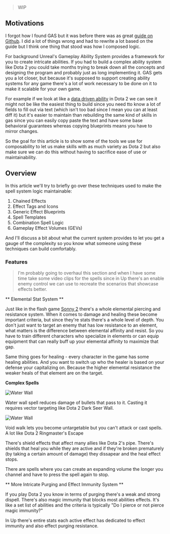 <main>
<div class="m-2 mdx-content">

>WIP

## Motivations

I forgot how I found GAS but it was before there was as great [guide on Github](https://github.com/tranek/GASDocumentation). I did a lot of things wrong and had to rewrite a lot based on the guide but I think one thing that stood was how I composed logic.

For background Unreal's Gameplay Ability System provides a framework for you to create intricate abilities. If you had to build a complex ability system like Dota 2 you could take months trying to break down all the concepts and designing the program and probably just as long implementing it. GAS gets you a lot closer, but because it's supposed to support creating ability systems for any game there's a lot of work necessary to be done on it to make it scalable for your own game.

For example if we look at like a [data driven ability](https://developer.valvesoftware.com/w/index.php?title=Dota_2_Workshop_Tools/Scripting/Abilities_Data_Driven_Examples&uselang=en) in Dota 2 we can see it might not be like the easiest thing to build since you need tto know a lot of fields to fill out via text (which isn't too bad since I mean you can at least diff it) but it's easier to maintain than rebuilding the same kind of skills in gas since you can easily copy paste the text and have some base behavioral guarantees whereas copying blueprints means you have to mirror changes.

So the goal for this article is to show some of the tools we use for composability to let us make skills with as much variety as Dota 2 but also make sure we can do this without having to sacrifice ease of use or maintainability.

## Overview

In this article we'll try to briefly go over these techniques used to make the spell system logic maintainable:

1. Chained Effects
2. Effect Tags and Icons
3. Generic Effect Blueprints
4. Spell Templates
5. Combination Spell Logic
6. Gameplay Effect Volumes (GEVs)

And I'll discuss a bit about what the current system provides to let you get a gauge of the complexity so you know what someone using these techniques can build comfortably.

### Features

>I'm probably going to overhaul this section and when I have some time take some video clips for the spells since in Up there's an enable enemy control we can use to recreate the scenarios that showcase effects better.

** Elemental Stat System **

Just like in the flash game [Sonny 2](https://armorgames.com/play/2900/sonny-2/) there's a whole elemental piercing and resistance system. When it comes to damage and healing these become important criteria, but since they're stats there's a whole level of depth. You don't just want to target an enemy that has low resistance to an element, what matters is the difference between elemental affinity and resist. So you have to train different characters who specialize in elements or can equip equipment that can really buff up your elemental affinity to maximize that gap.

Same thing goes for healing - every character in the game has some healing abilities. And you want to switch up who the healer is based on your defense your capitalizing on. Because the higher elemental resistance the weaker heals of that element are on the target.

**Complex Spells**

<img src="../images/GameImagesInline/WaterWall.png" alt="Water Wall"/>

Water wall spell reduces damage of bullets that pass to it. Casting it requires vector targeting like Dota 2 Dark Seer Wall.

<img src="../images/GameImagesInline/VoidWalk.png" alt="Water Wall"/>

Void walk lets you become untargetable but you can't attack or cast spells. A lot like Dota 2 Ringmaster's Escape <Act>

There's shield effects that affect many allies like Dota 2's pipe. There's shields that heal you while they are active and if they're broken prematurely (by taking a certain amount of damage) they dissapear and the heal effect stops.

There are spells where you can create an expanding volume the longer you channel and have to press the spell again to stop.

** More Intricate Purging and Effect Immunity System **

If you play Dota 2 you know in terms of purging there's a weak and strong dispell. There's also magic immunity that blocks most abilities effects. It's like a set list of abilities and the criteria is typically "Do I pierce or not pierce magic immunity?"

In Up there's entire stats each active effect has dedicated to effect immunity and also effect purging resistance.

</div>
</main>